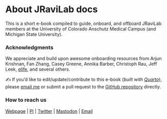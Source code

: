 # About JRaviLab docs {.unnumbered}

This is a short e-book compiled to guide, onboard, and offboard JRaviLab members at the University of Colorado Anschutz Medical Campus (and Michigan State University).

### Acknowledgments

We appreciate and build upon awesome onboarding resources from Arjun Krishnan, Fan Zhang, Casey Greene, Annika Barber, Christoph Rau, Jeff Leek, [elife](https://doi.org/10.7554/eLife.88853), and several others.

✍️ If you'd like to edit/update/contribute to this e-book (*built with [Quarto](https://quarto.org/docs/books)*), please [email me](mailto:janani.ravi@cuanschutz.edu) or submit a pull request to the [GitHub repository](https://github.com/JRaviLab/lab_docs) directly.

### How to reach us

[Webpage](https://jravilab.github.io) \| [PI](https://jravilab.github.io/#about) \| [Twitter](https://twitter.com/jravilab) \| [Mastodon](https://genomic.social/@jravilab) \| [Email](mailto:janani.ravi@cuanschutz.edu)
